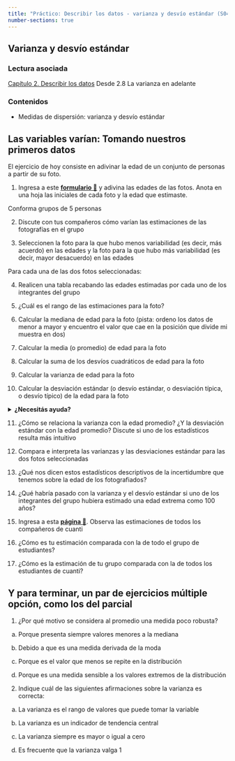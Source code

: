 ```yaml
---
title: "Práctico: Describir los datos - varianza y desvío estándar (S04)"
number-sections: true
---
```


## Varianza y desvío estándar

### Lectura asociada

[Capítulo 2. Describir los datos](https://almadana.github.io/libro_cuanti/02-Describing_Data.html) Desde 2.8 La varianza en adelante

### Contenidos

-   Medidas de dispersión: varianza y desvío estándar

## Las variables varían: Tomando nuestros primeros datos

El ejercicio de hoy consiste en adivinar la edad de un conjunto de personas a partir de su foto.

1.  Ingresa a este [**formulario 🔗**](https://docs.google.com/forms/d/e/1FAIpQLSc-yjtYrsLTw7p8KFp4NOp2Acu2ilD6yLQQjc5p82N4YDZI2A/viewform?usp=header) y adivina las edades de las fotos. Anota en una hoja las iniciales de cada foto y la edad que estimaste.

Conforma grupos de 5 personas

2.  Discute con tus compañeros cómo varían las estimaciones de las fotografías en el grupo

3.  Seleccionen la foto para la que hubo menos variabilidad (es decir, más acuerdo) en las edades y la foto para la que hubo más variabilidad (es decir, mayor desacuerdo) en las edades

Para cada una de las dos fotos seleccionadas:

4.  Realicen una tabla recabando las edades estimadas por cada uno de los integrantes del grupo

5.  ¿Cuál es el rango de las estimaciones para la foto?

6.  Calcular la mediana de edad para la foto (pista: ordeno los datos de menor a mayor y encuentro el valor que cae en la posición que divide mi muestra en dos)

7.  Calcular la media (o promedio) de edad para la foto

8.  Calcular la suma de los desvíos cuadráticos de edad para la foto

9.  Calcular la varianza de edad para la foto

10. Calcular la desviación estándar (o desvío estándar, o desviación típica, o desvío típico) de la edad para la foto

<details>

<summary><strong>¿Necesitás ayuda?</strong></summary>

![](imgs/tabla_calculo.jpg){width="571"}

</details>

11. ¿Cómo se relaciona la varianza con la edad promedio? ¿Y la desviación estándar con la edad promedio? Discute si uno de los estadísticos resulta más intuitivo

12. Compara e interpreta las varianzas y las desviaciones estándar para las dos fotos seleccionadas

13. ¿Qué nos dicen estos estadísticos descriptivos de la incertidumbre que tenemos sobre la edad de los fotografiados?

14. ¿Qué habría pasado con la varianza y el desvío estándar si uno de los integrantes del grupo hubiera estimado una edad extrema como 100 años?

15. Ingresa a esta [**página 🔗**](https://em-fl.github.io/edadesMyTC/). Observa las estimaciones de todos los compañeros de cuanti

16. ¿Cómo es tu estimación comparada con la de todo el grupo de estudiantes?

17. ¿Cómo es la estimación de tu grupo comparada con la de todos los estudiantes de cuanti?

## Y para terminar, un par de ejercicios múltiple opción, como los del parcial

1.  ¿Por qué motivo se considera al promedio una medida poco robusta?

<!-- -->

a.  Porque presenta siempre valores menores a la mediana

b.  Debido a que es una medida derivada de la moda

c.  Porque es el valor que menos se repite en la distribución

d.  Porque es una medida sensible a los valores extremos de la distribución

<!-- -->

2.  Indique cuál de las siguientes afirmaciones sobre la varianza es correcta:

<!-- -->

a.  La varianza es el rango de valores que puede tomar la variable

b.  La varianza es un indicador de tendencia central

c.  La varianza siempre es mayor o igual a cero

d.  Es frecuente que la varianza valga 1
